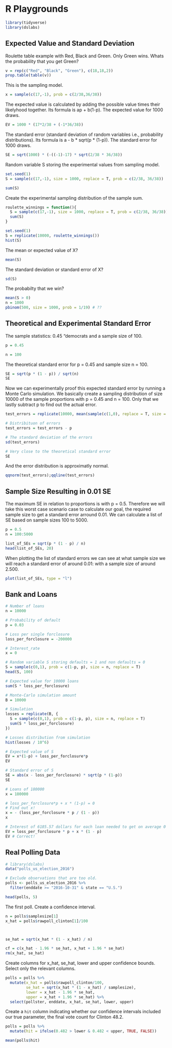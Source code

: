 # R Playgrounds

```r
library(tidyverse)
library(dslabs)
```



## Expected Value and Standard Deviation

Roulette table example with Red, Black and Green. Only Green wins. Whats the probability that you get Green?

```r
v = rep(c("Red", "Black", "Green"), c(18,18,2))
prop.table(table(v))
```

This is the sampling model.

```r
x = sample(c(17,-1), prob = c(2/38,36/38))
```

The expected value is calculated by adding the possible value times their likelyhood together. Its formula is ap + b(1-p). The expected value for 1000 draws.

```r
EV = 1000 * (17*2/38 + (-1*36/38))
```

The standard error (standard deviation of random variables i.e., probability distributions). Its formula is a - b \* sqrt(p \* (1-p)). The standard error for 1000 draws.

```r
SE = sqrt(1000) * (-((-1)-17) * sqrt(2/38 * 36/38))
```

Random variable S storing the experimental values from sampling model.

```r
set.seed(1)
S = sample(c(17,-1), size = 1000, replace = T, prob = c(2/38, 36/38))

sum(S)
```

Create the experimental sampling distribution of the sample sum.

```r
roulette_winnings = function(){
  S = sample(c(17,-1), size = 1000, replace = T, prob = c(2/38, 36/38))
  sum(S)
}

set.seed(1)
S = replicate(10000, roulette_winnings())
hist(S)
```

The mean or expected value of X?

```r
mean(S)
```

The standard deviation or standard error of X?

```r
sd(S)
```

The probabilty that we win?

```r
mean(S > 0)
n = 1000
pbinom(500, size = 1000, prob = 1/19) # ??
```

## Theoretical and Experimental Standard Error

The sample statistics: 0.45 "democrats and a sample size of 100.

```r
p = 0.45

n = 100

```

The theoretical standard error for p = 0.45 and sample size n = 100.

```r
SE = sqrt(p * (1 - p)) / sqrt(n)
SE
```

Now we can experimentally proof this expected standard error by running a Monte Carlo simulation. We basically create a sampling distribution of size 10000 of the sample proportions with p = 0.45 and n = 100. Only that we lastly subtract p to find out the actual error.

```r
test_errors = replicate(10000, mean(sample(c(1,0), replace = T, size = n, prob = c(p, (1 - p)))))

# Distribituon of errors
test_errors = test_errors - p

# The standard deviation of the errors
sd(test_errors)

# Very close to the theoretical standard error
SE
```

And the error distribution is approximatly normal.

```r
qqnorm(test_errors);qqline(test_errors)
```

## Sample Size Resulting in 0.01 SE

The maximum SE in relation to proportions is with p = 0.5. Therefore we will take this worst case scenario case to calculate our goal, the required sample size to get a standard error arround 0.01. We can calculate a list of SE based on sample sizes 100 to 5000.

```r
p = 0.5
n = 100:5000

list_of_SEs = sqrt(p * (1 - p) / n)
head(list_of_SEs, 20)
```

When plotting the list of standard errors we can see at what sample size we will reach a standard error of around 0.01: with a sample size of around 2.500.

```r
plot(list_of_SEs, type = "l")
```

## Bank and Loans

```r
# Number of loans
n = 10000

# Probability of default
p = 0.03

# Loss per single forclosure
loss_per_forclosure = -200000

# Interest_rate
x = 0

# Random variable S storing defaults = 1 and non defaults = 0
S = sample(c(0,1), prob = c(1-p, p), size = n, replace = T)
head(S, 100)

# Expected value for 10000 loans 
sum(S * loss_per_forclosure)

# Monte-Carlo simulation amount 
B = 10000

# Simulation
losses = replicate(B, { 
  S = sample(c(0,1), prob = c(1-p, p), size = n, replace = T)
  sum(S * loss_per_forclosure)
})

# Losses distribution from simulation
hist(losses / 10^6)

# Expected value of S
EV = x*(1-p) + loss_per_forclosure*p
EV

# Standard error of S
SE = abs(x - loss_per_forclosure) * sqrt(p * (1-p))
SE

# Loans of 180000
x = 180000

# loss_per_forclosure*p + x * (1-p) = 0
# Find out x!
x = - (loss_per_forclosure * p / (1 - p))
x

# Interest of 6185.57 dollars for each loan needed to get on average 0 in total back as the bank.
EV = loss_per_forclosure * p + x * (1 - p) 
EV # Correct!

```

## Real Polling Data

```r
# library(dslabs)
data("polls_us_election_2016")

# Exclude observations that are too old.  
polls <- polls_us_election_2016 %>% 
  filter(enddate >= "2016-10-31" & state == "U.S.") 

head(polls, 5)
```

The first poll. Create a confidence interval.

```r
n = polls$samplesize[1]
x_hat = polls$rawpoll_clinton[1]/100



se_hat = sqrt(x_hat * (1 - x_hat) / n)

cf = c(x_hat - 1.96 * se_hat, x_hat + 1.96 * se_hat)
rm(x_hat, se_hat)
```

Create columns for x_hat, se_hat, lower and upper confidence bounds. Select only the relevant columns.

```r
polls = polls %>% 
  mutate(x_hat = polls$rawpoll_clinton/100, 
         se_hat = sqrt(x_hat * (1 - x_hat) / samplesize),
         lower = x_hat - 1.96 * se_hat, 
         upper = x_hat + 1.96 * se_hat) %>% 
  select(pollster, enddate, x_hat, se_hat, lower, upper)
```

Create a `hit` column indicating whether our confidence intervals included our true parameter, the final vote count for Clinton 48.2.

```r
polls = polls %>% 
  mutate(hit = ifelse(0.482 > lower & 0.482 < upper, TRUE, FALSE))

mean(polls$hit)
```
